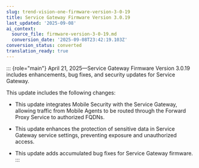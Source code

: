 ```yaml
---
slug: trend-vision-one-firmware-version-3-0-19
title: Service Gateway Firmware Version 3.0.19
last_updated: '2025-09-08'
ai_context:
  source_file: firmware-version-3-0-19.md
  conversion_date: '2025-09-08T23:42:19.103Z'
conversion_status: converted
translation_ready: true
---
```


::: {role="main"}
April 21, 2025—Service Gateway Firmware Version 3.0.19 includes enhancements, bug fixes, and security updates for Service Gateway.

This update includes the following changes:

- This update integrates Mobile Security with the Service Gateway, allowing traffic from Mobile Agents to be routed through the Forward Proxy Service to authorized FQDNs.

- This update enhances the protection of sensitive data in Service Gateway service settings, preventing exposure and unauthorized access.

- This update adds accumulated bug fixes for Service Gateway firmware.
:::
